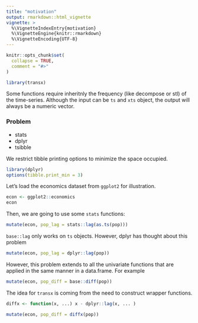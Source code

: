 ```yaml
---
title: "motivation"
output: rmarkdown::html_vignette
vignette: >
  %\VignetteIndexEntry{motivation}
  %\VignetteEngine{knitr::rmarkdown}
  %\VignetteEncoding{UTF-8}
---
```


```r
knitr::opts_chunk$set(
  collapse = TRUE,
  comment = "#>"
)
```

```r
library(transx)
```

Some functions require inheritnly the frequency (like decompose or stl) of the time-series. Although the input can be `ts` and `xts` object, the output will always be a numeric vector.

### Problem

* stats
* dplyr
* tsibble

We restrict tibble printing options to minimize the space occupied.

```r
library(dplyr)
options(tibble.print_min = 3)
```

Let's load the economics dataset from `ggplot2` for illustration.

```r
econ <- ggplot2::economics
econ
```

Then, we are going to use some `stats` functions:

```r
mutate(econ, pop_lag = stats::lag(as.ts(pop)))
```

`base::lag` only works on `ts` objects. However, dplyr has thought about this problem

```r
mutate(econ, pop_lag = dplyr::lag(pop))
```

However, this problem extends to all the univariate functions that are applied in
the same manner in a data.frame. For example

```r
mutate(econ, pop_diff = base::diff(pop))
```

The idea for `transx` is coming from the need to construct wrapper functions.

```r
diffx <- function(x, ...) x - dplyr::lag(x, ... )

mutate(econ, pop_diff = diffx(pop))
```
